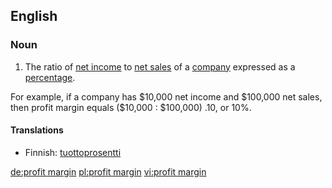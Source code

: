==English==
{{rfc-auto}}
===Noun===
{{infl|en|noun|head=[[profit]] [[margin]]}}

# The ratio of [[net income]] to [[net sales]] of a [[company]] expressed as a [[percentage]].
For example, if a company has $10,000 net income and $100,000 net sales, then profit margin 
equals ($10,000 : $100,000) .10, or 10%.

====Translations====
{{top}}
*Finnish: [[tuottoprosentti]]
{{mid}}
{{bottom}}

[[de:profit margin]]
[[pl:profit margin]]
[[vi:profit margin]]